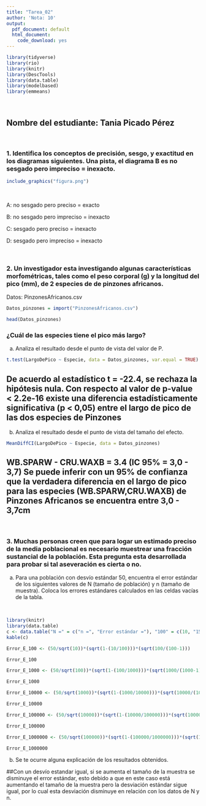 ```yaml
---
title: "Tarea_02"
author: 'Nota: 10'
output:
  pdf_document: default
  html_document:
    code_download: yes
---
```


```r
library(tidyverse)
library(rio)
library(knitr)
library(DescTools)
library(data.table)
library(modelbased)
library(emmeans)
```


<br>

## Nombre del estudiante: Tania Picado Pérez

<br>

### 1. Identifica los conceptos de precisión, sesgo, y exactitud en los diagramas siguientes.  Una pista, el diagrama B es no sesgado pero impreciso = inexacto.

```r
include_graphics("figura.png")
```

<br>

A: no sesgado pero preciso = exacto

B: no sesgado pero impreciso = inexacto

C: sesgado pero preciso = inexacto

D: sesgado pero impreciso = inexacto

<br>

### 2. Un investigador esta investigando algunas características morfométricas, tales como el peso corporal (g) y la longitud del pico (mm), de 2 especies de de pinzones africanos.

Datos: PinzonesAfricanos.csv

```r
Datos_pinzones = import("PinzonesAfricanos.csv")
```

```r
head(Datos_pinzones)
```


### ¿Cuál de las especies tiene el pico más largo?

a. Analiza el resultado desde el punto de vista del valor de P.

```r
t.test(LargoDePico ~ Especie, data = Datos_pinzones, var.equal = TRUE)
```
## De acuerdo al estadístico t = -22.4, se rechaza la hipótesis nula. Con respecto al valor de p-value < 2.2e-16 existe una diferencia estadísticamente significativa (p < 0,05) entre el largo de pico de las dos especies de Pinzones## 


b. Analiza el resultado desde el punto de vista del tamaño del efecto.

```r
MeanDiffCI(LargoDePico ~ Especie, data = Datos_pinzones)
```

## WB.SPARW - CRU.WAXB = 3.4 (IC 95% = 3,0  -  3,7) Se puede inferir con un 95% de confianza que la verdadera diferencia en el largo de pico para las especies (WB.SPARW,CRU.WAXB) de Pinzones Africanos se encuentra entre 3,0  -  3,7cm##



<br>


### 3. Muchas personas creen que para logar un estimado preciso de la media poblacional es necesario muestrear una fracción sustancial de la población.  Esta pregunta esta desarrollada para probar si tal aseveración es cierta o no.

a. Para una población con desvío estándar 50, encuentra el error estándar de los siguientes valores de N (tamaño de población) y n (tamaño de muestra).  Coloca los errores estándares calculados en las celdas vacías de la tabla.

<br>

```r
library(knitr)
library(data.table)
c <- data.table("N =" = c("n =", "Error estándar ="), "100" = c(10, "15.1"), "1000" = c("100", "4.7"), "10000" = c("1000", "1.5"), "1000000" = c("10000", "0.4"), "10000000" = c("1000000", "0.1"))
kable(c)

```




```r
Error_E_100 <- (50/sqrt(10))*(sqrt(1-(10/100)))*(sqrt(100/(100-1)))
```

```r
Error_E_100
```

```r
Error_E_1000 <- (50/sqrt(100))*(sqrt(1-(100/1000)))*(sqrt(1000/(1000-1)))

```


```r
Error_E_1000
```


```r
Error_E_10000 <- (50/sqrt(1000))*(sqrt(1-(1000/10000)))*(sqrt(10000/(10000-1)))

```


```r
Error_E_10000
```

```r
Error_E_100000 <- (50/sqrt(10000))*(sqrt(1-(10000/100000)))*(sqrt(100000/(100000-1)))

```


```r
Error_E_100000
```

```r
Error_E_1000000 <- (50/sqrt(100000))*(sqrt(1-(100000/1000000)))*(sqrt(1000000/(1000000-1)))

```

```r
Error_E_1000000
```


b. Se te ocurre alguna explicación de los resultados obtenidos.

##Con un desvío estandar igual, si se aumenta el tamaño de la muestra se disminuye el error estándar, esto debido a que en este caso está aumentando el tamaño de la muestra pero la desviación estándar sigue igual, por lo cual esta desviación disminuye en relación con los datos de N y n.





